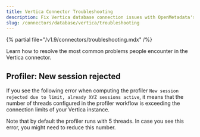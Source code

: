 ```yaml
---
title: Vertica Connector Troubleshooting
description: Fix Vertica database connection issues with OpenMetadata'scomprehensive troubleshooting guide. Get step-by-step solutions for common errors and problems.
slug: /connectors/database/vertica/troubleshooting
---
```


{% partial file="/v1.9/connectors/troubleshooting.mdx" /%}

Learn how to resolve the most common problems people encounter in the Vertica connector.

## Profiler: New session rejected

If you see the following error when computing the profiler `New session rejected due to limit, already XYZ sessions active`,
it means that the number of threads configured in the profiler workflow is exceeding the connection limits of your
Vertica instance.

Note that by default the profiler runs with 5 threads. In case you see this error, you might need to reduce this number.
